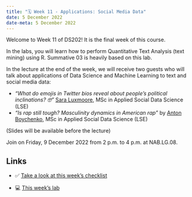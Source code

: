 ---
title: "🗓️ Week 11 - Applications: Social Media Data"
date: 5 December 2022
date-meta: 5 December 2022
---

Welcome to Week 11 of DS202! It is the final week of this course. 

In the labs, you will learn how to perform Quantitative Text Analysis (text mining) using R. Summative 03 is heavily based on this lab. 

In the lecture at the end of the week, we will receive two guests who will talk about applications of Data Science and Machine Learning to text and social media data: 

- _"What do emojis in Twitter bios reveal about people's political inclinations? 🤓"_ [Sara Luxmoore](https://www.linkedin.com/in/sara-luxmoore/), MSc in Applied Social Data Science (LSE)
- _"Is rap still tough? Masculinity dynamics in American rap"_ by [Anton Boychenko](https://www.linkedin.com/in/anton-boychenko-7679b51b6/), MSc in Applied Social Data Science (LSE)

(Slides will be available before the lecture)

Join on Friday, 9 December 2022 from 2 p.m. to 4 p.m. at NAB.LG.08.

## Links

- ✅ [Take a look at this week's checklist](/weeks/week11/checklist.qmd)

- 💻 [This week's lab](/weeks/week11/lab.qmd)